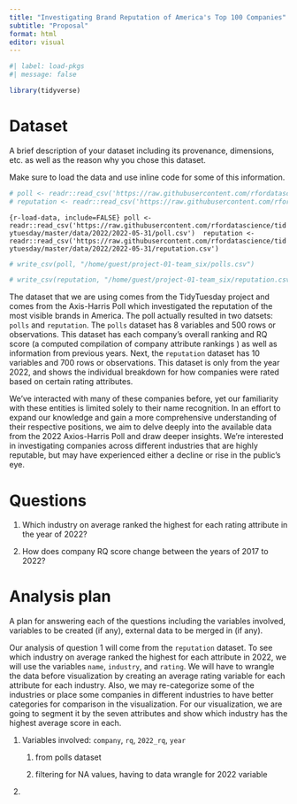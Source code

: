 ```yaml
---
title: "Investigating Brand Reputation of America's Top 100 Companies"
subtitle: "Proposal"
format: html
editor: visual
---
```


```r
#| label: load-pkgs
#| message: false

library(tidyverse)
```

# Dataset

A brief description of your dataset including its provenance, dimensions, etc. as well as the reason why you chose this dataset.

Make sure to load the data and use inline code for some of this information.

```r
# poll <- readr::read_csv('https://raw.githubusercontent.com/rfordatascience/tidytuesday/master/data/2022/2022-05-31/poll.csv') 
# reputation <- readr::read_csv('https://raw.githubusercontent.com/rfordatascience/tidytuesday/master/data/2022/2022-05-31/reputation.csv')
```

`{r-load-data, include=FALSE} poll <- readr::read_csv('https://raw.githubusercontent.com/rfordatascience/tidytuesday/master/data/2022/2022-05-31/poll.csv')  reputation <- readr::read_csv('https://raw.githubusercontent.com/rfordatascience/tidytuesday/master/data/2022/2022-05-31/reputation.csv')`

```r
# write_csv(poll, "/home/guest/project-01-team_six/polls.csv")
```

```r
# write_csv(reputation, "/home/guest/project-01-team_six/reputation.csv")
```

The dataset that we are using comes from the TidyTuesday project and comes from the Axis-Harris Poll which investigated the reputation of the most visible brands in America. The poll actually resulted in two datsets: `polls` and `reputation`. The `polls` dataset has 8 variables and 500 rows or observations. This dataset has each company's overall ranking and RQ score (a computed compilation of company attribute rankings ) as well as information from previous years. Next, the `reputation` dataset has 10 variables and 700 rows or observations. This dataset is only from the year 2022, and shows the individual breakdown for how companies were rated based on certain rating attributes.

We've interacted with many of these companies before, yet our familiarity with these entities is limited solely to their name recognition. In an effort to expand our knowledge and gain a more comprehensive understanding of their respective positions, we aim to delve deeply into the available data from the 2022 Axios-Harris Poll and draw deeper insights. We're interested in investigating companies across different industries that are highly reputable, but may have experienced either a decline or rise in the public's eye.

# Questions

1.  Which industry on average ranked the highest for each rating attribute in the year of 2022?

2.  How does company RQ score change between the years of 2017 to 2022?

# Analysis plan

A plan for answering each of the questions including the variables involved, variables to be created (if any), external data to be merged in (if any).

Our analysis of question 1 will come from the `reputation` dataset. To see which industry on average ranked the highest for each attribute in 2022, we will use the variables `name`, `industry`, and `rating`. We will have to wrangle the data before visualization by creating an average rating variable for each attribute for each industry. Also, we may re-categorize some of the industries or place some companies in different industries to have better categories for comparison in the visualization. For our visualization, we are going to segment it by the seven attributes and show which industry has the highest average score in each.

1.  Variables involved: `company`, `rq`, `2022_rq`, `year`
    1.  from polls dataset

    2.  filtering for NA values, having to data wrangle for 2022 variable
2.  

